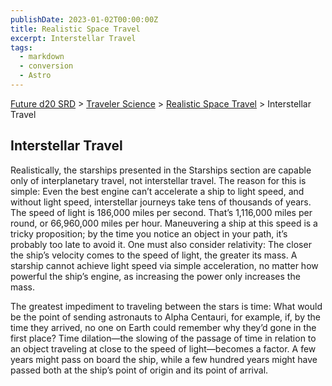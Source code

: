 ```yaml
---
publishDate: 2023-01-02T00:00:00Z
title: Realistic Space Travel
excerpt: Interstellar Travel
tags:
  - markdown
  - conversion
  - Astro
---
```






[Future d20 SRD](/#futureD20) > [Traveler Science](future-d20-srd-traveler-science-index) > [Realistic Space Travel](future-d20-srd-traveler-science-realistic-space-travel-index) > Interstellar Travel




## Interstellar Travel


Realistically, the starships presented in the Starships section are capable only of interplanetary travel, not interstellar travel. The reason for this is simple: Even the best engine can’t accelerate a ship to light speed, and without light speed, interstellar journeys take tens of thousands of years. The speed of light is 186,000 miles per second. That’s 1,116,000 miles per round, or 66,960,000 miles per hour. Maneuvering a ship at this speed is a tricky proposition; by the time you notice an object in your path, it’s probably too late to avoid it. One must also consider relativity: The closer the ship’s velocity comes to the speed of light, the greater its mass. A starship cannot achieve light speed via simple acceleration, no matter how powerful the ship’s engine, as increasing the power only increases the mass.


The greatest impediment to traveling between the stars is time: What would be the point of sending astronauts to Alpha Centauri, for example, if, by the time they arrived, no one on Earth could remember why they’d gone in the first place? Time dilation—the slowing of the passage of time in relation to an object traveling at close to the speed of light—becomes a factor. A few years might pass on board the ship, while a few hundred years might have passed both at the ship’s point of origin and its point of arrival.



